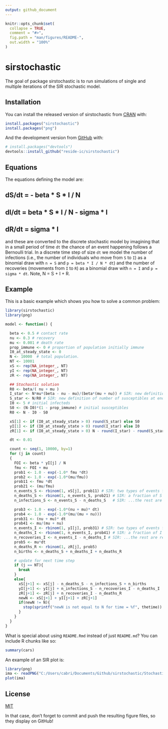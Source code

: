 ```yaml
---
output: github_document
---
```


<!-- README.md is generated from README.Rmd. Please edit that file -->

```r
knitr::opts_chunk$set(
  collapse = TRUE,
  comment = "#>",
  fig.path = "man/figures/README-",
  out.width = "100%"
)
```

# sirstochastic

<!-- badges: start -->
<!-- badges: end -->

The goal of package sirstochastic is to run simulations of single and multiple iterations of the SIR stochastic model.

## Installation

You can install the released version of sirstochastic from [CRAN](https://CRAN.R-project.org) with:

``` r
install.packages("sirstochastic")
install.packages("png")
```

And the development version from [GitHub](https://github.com/) with:

``` r
# install.packages("devtools")
devtools::install_github("reside-ic/sirstochastic")
```

## Equations
The equations defining the model are:

## dS/dt = - beta * S * I / N
## dI/dt = beta * S * I / N - sigma * I
## dR/dt = sigma * I


and these are converted to the discrete stochastic model by imagining that in a small period of time `dt` the chance of an event happening follows a Bernoulli trial. In a discrete time step of size `dt` we model the number of infections (i.e., the number of individuals who move from `S` to `I`) as a binomial draw with `n = S` and `p = beta * I / N * dt`) and the number of recoveries (movements from `I` to `R`) as a binomial draw with `n = I` and `p = sigma * dt`. Note, N = S + I + R.



## Example

This is a basic example which shows you how to solve a common problem:

```r
library(sirstochastic)
library(png)

model <- function() {

  beta <- 0.5 # contact rate
  nu <- 0.3 # recovery
  mu <- 0.001 # death rate
  prop_immune <- 0 # proportion of population initially immune
  I0_at_steady_state <- 0
  N <- 10000  # total population.
  NT <- 10001
  xS <- rep(NA_integer_, NT)
  yI <- rep(NA_integer_, NT)
  zR <- rep(NA_integer_, NT)

  ## Stochastic solution
  R0 <- beta/( nu + mu )
  I_star <- N*mu*(beta - nu - mu)/(beta*(mu + nu)) # SIR: new definition of number of infecteds at endemic equilibrium state
  S_star <- N/R0 # SIR: new definition of number of susceptibles at endemic equilibrium state
  I0 <- 5 # initial infecteds
  S0 <- (N-I0)*(1 - prop_immune) # initial susceptibles
  R0 <- N - I0 - S0

  xS[1] <- if (I0_at_steady_state > 0) round(S_star) else S0
  yI[1] <- if (I0_at_steady_state > 0) round(I_star) else I0
  zR[1] <- if (I0_at_steady_state > 0) N - round(I_star) - round(S_star) else N - I0 - S0

  dt <- 0.01

  count <- seq(1, 10000, by=1)
  for (j in count)
  {
    FOI <- beta * yI[j] / N
    fmu <- FOI + mu
    prob1 <- 1.0 - exp(-1.0* fmu *dt)
    prob2 <- 1.0 - exp(-1.0*(mu/fmu))
    prob11 <- fmu *dt
    prob21 <- (mu/fmu)
    n_events_S <- rbinom(1, xS[j], prob11) # SIR: two types of events for S, so competing hazards.
    n_deaths_S <- rbinom(1, n_events_S, prob21) # SIR: a fraction of S events are deaths.
    n_infections_S <- n_events_S - n_deaths_S	# SIR: ...the rest are infections.

    prob3 <- 1.0 - exp(-1.0*(nu + mu)* dt)
    prob4 <- 1.0 - exp(-1.0*(mu/(mu + nu)))
    prob31 <- (nu + mu)* dt
    prob41 <- mu/(mu + nu)
    n_events_I <- rbinom(1, yI[j], prob31) # SIR: two types of events for I, so competing hazards.
    n_deaths_I <- rbinom(1, n_events_I, prob41) # SIR: a fraction of I events are deaths.
    n_recoveries_I <- n_events_I - n_deaths_I # SIR: ...the rest are recoveries.
    prob5 <- mu*dt
    n_deaths_R <- rbinom(1, zR[j], prob5)
    n_births <- n_deaths_S + n_deaths_I + n_deaths_R

    # update for next time step
    if (j == NT){
      break
    }
    else{
      xS[j+1] <- xS[j] - n_deaths_S - n_infections_S + n_births
      yI[j+1] <- yI[j] + n_infections_S - n_recoveries_I - n_deaths_I
      zR[j+1] <- zR[j] + n_recoveries_I - n_deaths_R
      newN <- xS[j+1] + yI[j+1] + zR[j+1]
      if(newN != N){
        stop(sprintf("newN is not equal to N for time = %f", thetime))
      }
    }
  }
}
```


What is special about using `README.Rmd` instead of just `README.md`? You can include R chunks like so:

```r
summary(cars)
```


An example of an SIR plot is:

```r
library(png)
ima <- readPNG("C:/Users/cabri/Documents/Github/sirstochastic/Stochastic.png")
plot(ima)
```
## License
[MIT](https://choosealicense.com/licenses/mit/)

In that case, don't forget to commit and push the resulting figure files, so they display on GitHub!
